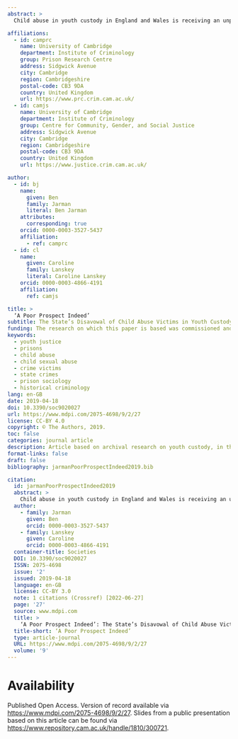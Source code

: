 ```yaml
---
abstract: >
  Child abuse in youth custody in England and Wales is receiving an unprecedented degree of official attention. Historic allegations of abuse by staff in custodial institutions which held children are now being heard by the courts and by the Independent Inquiry into Child Sexual Abuse (IICSA), and some criminal trials have resulted in convictions. A persistent question prompted by these investigations is that of why the victims of custodial child abuse were for so long denied recognition as such, or any form of redress. Drawing on original documentary research, this article aims to explain why and how state authorities in England and Wales failed to recognise the victimisation of children held in penal institutions between 1960 and 1990, and argues that this failure constitutes a disavowal of the state’s responsibility. We show that the victims of custodial child abuse were the victims of state crimes by omission, because the state failed to recognise or to uphold a duty of care. We argue further that this was possible because the occupational cultures and custodial practices of penal institutions failed to recognise the structural and agentic vulnerabilities of children. Adult staff were granted enormous discretionary power which entitled them to act (and to define their actions) without effective constraint. These findings, we suggest, have implications for how custodial institutions for children should think about the kinds of abuse which are manifest today.

affiliations:
  - id: camprc
    name: University of Cambridge
    department: Institute of Criminology
    group: Prison Research Centre
    address: Sidgwick Avenue
    city: Cambridge
    region: Cambridgeshire
    postal-code: CB3 9DA
    country: United Kingdom
    url: https://www.prc.crim.cam.ac.uk/
  - id: camjs
    name: University of Cambridge
    department: Institute of Criminology
    group: Centre for Community, Gender, and Social Justice
    address: Sidgwick Avenue
    city: Cambridge
    region: Cambridgeshire
    postal-code: CB3 9DA
    country: United Kingdom
    url: https://www.justice.crim.cam.ac.uk/

author:
  - id: bj
    name:
      given: Ben
      family: Jarman
      literal: Ben Jarman
    attributes:
      corresponding: true
    orcid: 0000-0003-3527-5437
    affiliation:
      - ref: camprc
  - id: cl
    name:
      given: Caroline
      family: Lanskey
      literal: Caroline Lanskey
    orcid: 0000-0003-4866-4191
    affiliation:
      ref: camjs

title: >
  ‘A Poor Prospect Indeed’
subtitle: The State’s Disavowal of Child Abuse Victims in Youth Custody, 1960–1990
funding: The research on which this paper is based was commissioned and funded by HM Prison and Probation Service, reference RG 92270.
keywords:  
  - youth justice
  - prisons
  - child abuse
  - child sexual abuse
  - crime victims
  - state crimes
  - prison sociology
  - historical criminology
lang: en-GB
date: 2019-04-18
doi: 10.3390/soc9020027
url: https://www.mdpi.com/2075-4698/9/2/27
license: CC-BY 4.0
copyright: © The Authors, 2019.
toc: false
categories: journal article
description: Article based on archival research on youth custody, in the journal *Societies*
format-links: false
draft: false
bibliography: jarmanPoorProspectIndeed2019.bib

citation:
  id: jarmanPoorProspectIndeed2019
  abstract: >
    Child abuse in youth custody in England and Wales is receiving an unprecedented degree of official attention. Historic allegations of abuse by staff in custodial institutions which held children are now being heard by the courts and by the Independent Inquiry into Child Sexual Abuse (IICSA), and some criminal trials have resulted in convictions. A persistent question prompted by these investigations is that of why the victims of custodial child abuse were for so long denied recognition as such, or any form of redress. Drawing on original documentary research, this article aims to explain why and how state authorities in England and Wales failed to recognise the victimisation of children held in penal institutions between 1960 and 1990, and argues that this failure constitutes a disavowal of the state’s responsibility. We show that the victims of custodial child abuse were the victims of state crimes by omission, because the state failed to recognise or to uphold a duty of care. We argue further that this was possible because the occupational cultures and custodial practices of penal institutions failed to recognise the structural and agentic vulnerabilities of children. Adult staff were granted enormous discretionary power which entitled them to act (and to define their actions) without effective constraint. These findings, we suggest, have implications for how custodial institutions for children should think about the kinds of abuse which are manifest today.
  author:
    - family: Jarman
      given: Ben
      orcid: 0000-0003-3527-5437
    - family: Lanskey
      given: Caroline
      orcid: 0000-0003-4866-4191
  container-title: Societies
  DOI: 10.3390/soc9020027
  ISSN: 2075-4698
  issue: '2'
  issued: 2019-04-18
  language: en-GB
  license: CC-BY 3.0
  note: 1 citations (Crossref) [2022-06-27]
  page: '27'
  source: www.mdpi.com
  title: >
    ‘A Poor Prospect Indeed’: The State’s Disavowal of Child Abuse Victims in Youth Custody, 1960–1990
  title-short: ‘A Poor Prospect Indeed’
  type: article-journal
  URL: https://www.mdpi.com/2075-4698/9/2/27
  volume: '9'
---
```


# Availability

Published Open Access. Version of record available via <https://www.mdpi.com/2075-4698/9/2/27>. Slides from a public presentation based on this article can be found via <https://www.repository.cam.ac.uk/handle/1810/300721>.